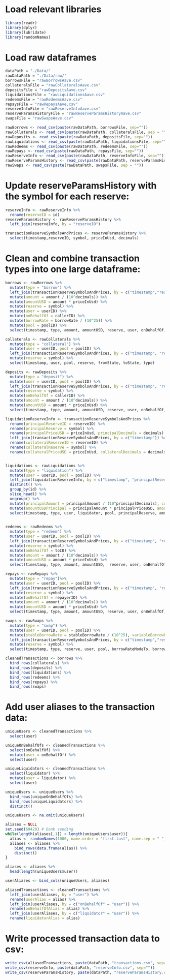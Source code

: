 # Load relevant libraries
```r
library(readr)
library(dplyr)
library(lubridate)
library(randomNames)
```

# Load raw dataframes
```r
dataPath = "./Data/"
rawDataPath = "./Data/raw/"
borrowsFile = "rawBorrowsAave.csv"
collateralsFile = "rawCollateralsAave.csv"
depositsFile = "rawDepositsAave.csv"
liquidationsFile = "rawLiquidationsAave.csv"
redeemsFile = "rawRedeemsAave.csv"
repaysFile = "rawRepaysAave.csv"
reserveInfoFile = "rawReserveInfoAave.csv"
reserveParamsHistoryFile = "rawReserveParamsHistoryAave.csv"
swapsFile = "rawSwapsAave.csv"

rawBorrows <- read_csv(paste(rawDataPath, borrowsFile, sep=""))
rawCollaterals <- read_csv(paste(rawDataPath, collateralsFile, sep = ""))
rawDeposits <- read_csv(paste(rawDataPath, depositsFile, sep=""))
rawLiquidations <- read_csv(paste(rawDataPath, liquidationsFile, sep=""))
rawRedeems <- read_csv(paste(rawDataPath, redeemsFile, sep=""))
rawRepays <- read_csv(paste(rawDataPath, repaysFile, sep=""))
rawReserveInfo <- read_csv(paste(rawDataPath, reserveInfoFile, sep=""))
rawReserveParamsHistory <- read_csv(paste(rawDataPath, reserveParamsHistoryFile, sep=""))
rawSwaps <- read_csv(paste(rawDataPath, swapsFile, sep = ""))
```

# Update reserveParamsHistory with the symbol for each reserve:
```r
reserveInfo <- rawReserveInfo %>%
  rename(reserveID = id)
reserveParamsHistory <- rawReserveParamsHistory %>%
  left_join(reserveInfo, by = "reserveID")

transactionReserveSymbolsAndPrices <- reserveParamsHistory %>%
  select(timestamp,reserveID, symbol, priceInUsd, decimals)
```

# Clean and combine transaction types into one large dataframe:
```r
borrows <- rawBorrows %>%
  mutate(type = "borrow") %>%
  left_join(transactionReserveSymbolsAndPrices, by = c("timestamp","reserveID")) %>%
  mutate(amount = amount / (10^decimals)) %>%
  mutate(amountUSD = amount * priceInUsd) %>%
  mutate(reserve = symbol) %>%
  mutate(user = userID) %>%
  mutate(onBehalfOf = callerID) %>%
  mutate(borrowRate = borrowRate / (10^25)) %>%
  mutate(pool = poolID) %>%
  select(timestamp, type, amount, amountUSD, reserve, user, onBehalfOf, borrowRate, borrowRateMode, priceInUsd, pool)

collaterals <- rawCollaterals %>%
  mutate(type = "collateral") %>%
  mutate(user = userID, pool = poolID) %>%
  left_join(transactionReserveSymbolsAndPrices, by = c("timestamp", "reserveID")) %>%
  mutate(reserve = symbol) %>%
  select(timestamp, user, pool, reserve, fromState, toState, type)

deposits <- rawDeposits %>%
  mutate(type = "deposit") %>%
  mutate(user = userID, pool = poolID) %>%
  left_join(transactionReserveSymbolsAndPrices, by = c("timestamp", "reserveID")) %>%
  mutate(reserve = symbol) %>%
  mutate(onBehalfOf = callerID) %>%
  mutate(amount = amount / (10^decimals)) %>%
  mutate(amountUSD = amount * priceInUsd) %>%
  select(timestamp, type, amount, amountUSD, reserve, user, onBehalfOf, priceInUsd, pool)

liquidationReserveInfo <- transactionReserveSymbolsAndPrices %>%
  rename(principalReserveID = reserveID) %>%
  rename(principalReserve = symbol) %>%
  rename(principalPriceUSD = priceInUsd, principalDecimals = decimals) %>%
  left_join(transactionReserveSymbolsAndPrices, by = c("timestamp")) %>%
  rename(collateralReserveID = reserveID) %>%
  rename(collateralReserve = symbol) %>%
  rename(collateralPriceUSD = priceInUsd, collateralDecimals = decimals)


liquidations <- rawLiquidations %>%
  mutate(type = "liquidation") %>%
  mutate(user = userID, pool = poolID) %>%
  left_join(liquidationReserveInfo, by = c("timestamp", "principalReserveID", "collateralReserveID")) %>%
  distinct() %>%
  group_by(id) %>%
  slice_head() %>%
  ungroup() %>%
  mutate(principalAmount = principalAmount / (10^principalDecimals), collateralAmount = collateralAmount / (10^collateralDecimals)) %>%
  mutate(amountUSDPrincipal = principalAmount * principalPriceUSD, amountUSDCollateral = collateralAmount * collateralPriceUSD) %>%
  select(timestamp, type, user, liquidator, pool, principalReserve, amountUSDPrincipal, principalAmount, collateralReserve, amountUSDCollateral, collateralAmount)
  

redeems <- rawRedeems %>%
  mutate(type = "redeem") %>%
  mutate(user = userID, pool = poolID) %>%
  left_join(transactionReserveSymbolsAndPrices, by = c("timestamp", "reserveID")) %>%
  mutate(reserve = symbol) %>%
  mutate(onBehalfOf = toID) %>%
  mutate(amount = amount / (10^decimals)) %>%
  mutate(amountUSD = amount * priceInUsd) %>%
  select(timestamp, type, amount, amountUSD,  reserve, user, onBehalfOf, priceInUsd, pool)

repays <- rawRepays %>%
  mutate(type = "repay")%>%
  mutate(user = userID, pool = poolID) %>%
  left_join(transactionReserveSymbolsAndPrices, by = c("timestamp", "reserveID")) %>%
  mutate(reserve = symbol) %>%
  mutate(onBehalfOf = repayerID) %>%
  mutate(amount = amount / (10^decimals)) %>%
  mutate(amountUSD = amount * priceInUsd) %>%
  select(timestamp, type, amount, amountUSD, reserve, user, onBehalfOf, priceInUsd, pool)

swaps <- rawSwaps %>%
  mutate(type = "swap") %>%
  mutate(user = userID, pool = poolID) %>%
  mutate(stableBorrowRate = stableBorrowRate / (10^25), variableBorrowRate = variableBorrowRate / (10^25)) %>%
  left_join(transactionReserveSymbolsAndPrices, by = c("timestamp","reserveID")) %>%
  mutate(reserve = symbol) %>%
  select(timestamp, type, reserve, user, pool, borrowRateModeTo, borrowRateModeFrom, stableBorrowRate, variableBorrowRate)

cleanedTransactions <- borrows %>%
  bind_rows(collaterals) %>%
  bind_rows(deposits) %>%
  bind_rows(liquidations) %>%
  bind_rows(redeems) %>%
  bind_rows(repays) %>%
  bind_rows(swaps)
```

# Add user aliases to the transaction data:
```r
uniqueUsers <- cleanedTransactions %>%
  select(user)

uniqueOnBehalfOfs <- cleanedTransactions %>%
  select(onBehalfOf) %>%
  mutate(user = onBehalfOf) %>%
  select(user)

uniqueLiquidators <- cleanedTransactions %>%
  select(liquidator) %>%
  mutate(user = liquidator) %>%
  select(user)

uniqueUsers <- uniqueUsers %>%
  bind_rows(uniqueOnBehalfOfs) %>%
  bind_rows(uniqueLiquidators) %>%
  distinct()

uniqueUsers <- na.omit(uniqueUsers)

aliases = NULL
set.seed(69420) # Dank seeding
while(length(aliases[,1]) < length(uniqueUsers$user)){
  alias <- randomNames(1000, name.order = "first.last", name.sep = " ", sample.with.replacement = FALSE)
  aliases <- aliases %>%
    bind_rows(data.frame(alias)) %>%
    distinct()
}

aliases <- aliases %>%
  head(length(uniqueUsers$user))

userAliases <- bind_cols(uniqueUsers, aliases)

aliasedTransactions <- cleanedTransactions %>%
  left_join(userAliases, by = "user") %>%
  rename(userAlias = alias) %>%
  left_join(userAliases, by = c("onBehalfOf" = "user")) %>%
  rename(onBehalfOfAlias = alias) %>%
  left_join(userAliases, by = c("liquidator" = "user")) %>%
  rename(liquidatorAlias = alias)
```

# Write processed transaction data to csv:
```r
write_csv(aliasedTransactions, paste(dataPath, "transactions.csv", sep=""))
write_csv(reserveInfo, paste(dataPath, "reserveInfo.csv", sep=""))
write_csv(reserveParamsHistory, paste(dataPath, "reserveParamsHistory.csv", sep=""))
```
